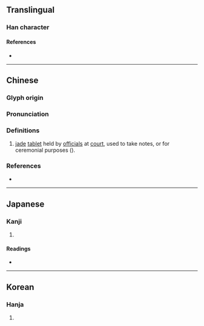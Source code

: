 {{character info/new}}
==Translingual==

===Han character===
{{Han char|rn=96|rad=玉|as=07|sn=11|four=12141|canj=MGNKG|ids=⿰𤣩廷}}

====References====
* {{Han ref|kx=0732.190|dkj=21001|dj=1143.160|hdz=21111.110|uh=73FD|ud=29693|bh=D670|bd=54896}}

----

==Chinese==
{{zh-forms}}

===Glyph origin===
{{Han etym}}

===Pronunciation===
{{zh-pron
|m=tǐng
|c=ting2,ting5
|mc=y
|oc=y
|cat=
}}

===Definitions===
{{zh-hanzi}}

# {{lb|zh|archaic}} [[jade]] [[tablet]] held by [[official]]s at [[court]], used to take notes, or for ceremonial purposes ({{n-g|similar to {{zh-l|*笏}}}}).

===References===
* {{R:yue:Hanzi}}

----

==Japanese==

===Kanji===
{{ja-kanji|grade=|rs=玉07}}

# {{defn|lang=ja|sort=玉07}}

====Readings====
* {{ja-readings|on=[[てい]] (tei), [[ちょう]] (chō)|kun=}}

----

==Korean==

===Hanja===
{{ko-hanja|hangeul=정|eumhun=|rv=jeong|mr=chŏng|y=ceng}}

# {{defn|lang=ko|sort=玉07}}